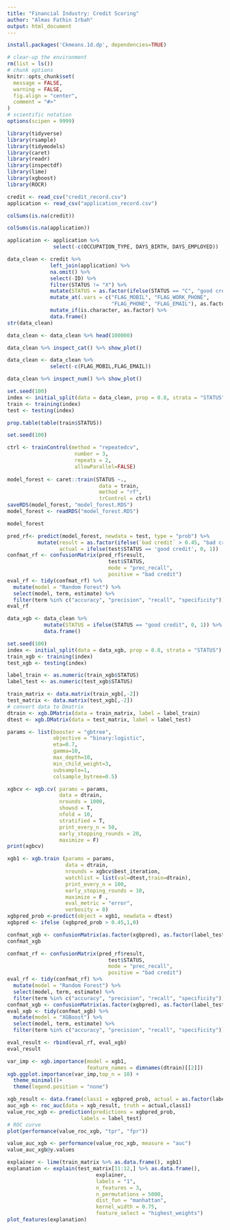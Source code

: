 ---
title: "Financial Industry: Credit Scoring"
author: "Almas Fathin Irbah"
output: html_document
---

```{r}
install.packages('Ckmeans.1d.dp', dependencies=TRUE)
```


```{r setup, include=FALSE}
# clear-up the environment
rm(list = ls())
# chunk options
knitr::opts_chunk$set(
  message = FALSE,
  warning = FALSE,
  fig.align = "center",
  comment = "#>"
)
# scientific notation
options(scipen = 9999)
```

```{r}
library(tidyverse)
library(rsample)
library(tidymodels)
library(caret)
library(readr)
library(inspectdf)
library(lime)
library(xgboost)
library(ROCR)
```
```{r}
credit <- read_csv("credit_record.csv")
application <- read_csv("application_record.csv")
```
```{r}
colSums(is.na(credit))
```
```{r}
colSums(is.na(application))
```
```{r}
application <- application %>% 
               select(-c(OCCUPATION_TYPE, DAYS_BIRTH, DAYS_EMPLOYED))
```
```{r}
data_clean <- credit %>% 
              left_join(application) %>% 
              na.omit() %>% 
              select(-ID) %>% 
              filter(STATUS != "X") %>% 
              mutate(STATUS = as.factor(ifelse(STATUS == "C", "good credit", "bad credit"))) %>% 
              mutate_at(.vars = c("FLAG_MOBIL", "FLAG_WORK_PHONE",
                                  "FLAG_PHONE", "FLAG_EMAIL"), as.factor) %>% 
              mutate_if(is.character, as.factor) %>% 
              data.frame()
str(data_clean)
```
```{r, echo=FALSE}
data_clean <- data_clean %>% head(100000)
```
```{r}
data_clean %>% inspect_cat() %>% show_plot()
```
```{r}
data_clean <- data_clean %>% 
              select(-c(FLAG_MOBIL,FLAG_EMAIL))
```
```{r}
data_clean %>% inspect_num() %>% show_plot()
```
```{r}
set.seed(100)
index <- initial_split(data = data_clean, prop = 0.8, strata = "STATUS")
train <- training(index)
test <- testing(index)
```
```{r}
prop.table(table(train$STATUS))
```
```{r}
set.seed(100)

ctrl <- trainControl(method = "repeatedcv",
                      number = 3, 
                      repeats = 2,
                      allowParallel=FALSE)
 
model_forest <- caret::train(STATUS ~.,
                              data = train, 
                              method = "rf", 
                              trControl = ctrl)
saveRDS(model_forest, "model_forest.RDS")
model_forest <- readRDS("model_forest.RDS")
```
```{r}
model_forest
```
```{r}
pred_rf<- predict(model_forest, newdata = test, type = "prob") %>% 
          mutate(result = as.factor(ifelse(`bad credit` > 0.45, "bad credit", "good credit")),
                 actual = ifelse(test$STATUS == 'good credit', 0, 1))
confmat_rf <- confusionMatrix(pred_rf$result, 
                                 test$STATUS,
                                 mode = "prec_recall",
                                 positive = "bad credit")
eval_rf <- tidy(confmat_rf) %>% 
  mutate(model = "Random Forest") %>% 
  select(model, term, estimate) %>% 
  filter(term %in% c("accuracy", "precision", "recall", "specificity"))
eval_rf
```
```{r}
data_xgb <- data_clean %>% 
            mutate(STATUS = ifelse(STATUS == "good credit", 0, 1)) %>% 
            data.frame()
```
```{r}
set.seed(100)
index <- initial_split(data = data_xgb, prop = 0.8, strata = "STATUS")
train_xgb <- training(index)
test_xgb <- testing(index)
```
```{r}
label_train <- as.numeric(train_xgb$STATUS)
label_test <- as.numeric(test_xgb$STATUS)
```
```{r}
train_matrix <- data.matrix(train_xgb[,-2])
test_matrix <- data.matrix(test_xgb[,-2])
# convert data to Dmatrix
dtrain <- xgb.DMatrix(data = train_matrix, label = label_train)
dtest <- xgb.DMatrix(data = test_matrix, label = label_test)
```
```{r}
params <- list(booster = "gbtree",
               objective = "binary:logistic",
               eta=0.7, 
               gamma=10, 
               max_depth=10, 
               min_child_weight=3, 
               subsample=1, 
               colsample_bytree=0.5)
```
```{r}
xgbcv <- xgb.cv( params = params, 
                 data = dtrain,
                 nrounds = 1000, 
                 showsd = T, 
                 nfold = 10,
                 stratified = T, 
                 print_every_n = 50, 
                 early_stopping_rounds = 20, 
                 maximize = F)
print(xgbcv)
```
```{r}
xgb1 <- xgb.train (params = params, 
                   data = dtrain, 
                   nrounds = xgbcv$best_iteration, 
                   watchlist = list(val=dtest,train=dtrain),
                   print_every_n = 100, 
                   early_stoping_rounds = 10, 
                   maximize = F , 
                   eval_metric = "error",
                   verbosity = 0)
xgbpred_prob <-predict(object = xgb1, newdata = dtest)
xgbpred <- ifelse (xgbpred_prob > 0.45,1,0)
```
```{r}
confmat_xgb <- confusionMatrix(as.factor(xgbpred), as.factor(label_test), positive = "1")
confmat_xgb
```
```{r}
confmat_rf <- confusionMatrix(pred_rf$result, 
                                 test$STATUS,
                                 mode = "prec_recall",
                                 positive = "bad credit")
eval_rf <- tidy(confmat_rf) %>% 
  mutate(model = "Random Forest") %>% 
  select(model, term, estimate) %>% 
  filter(term %in% c("accuracy", "precision", "recall", "specificity"))
confmat_xgb <- confusionMatrix(as.factor(xgbpred), as.factor(label_test), positive = "1")
eval_xgb <- tidy(confmat_xgb) %>% 
  mutate(model = "XGBoost") %>% 
  select(model, term, estimate) %>% 
  filter(term %in% c("accuracy", "precision", "recall", "specificity"))
```
```{r}
eval_result <- rbind(eval_rf, eval_xgb)
eval_result
```
```{r}
var_imp <- xgb.importance(model = xgb1,
                          feature_names = dimnames(dtrain)[[2]])
xgb.ggplot.importance(var_imp,top_n = 10) + 
  theme_minimal()+
  theme(legend.position = "none")
```
```{r}
xgb_result <- data.frame(class1 = xgbpred_prob, actual = as.factor(label_test))
auc_xgb <- roc_auc(data = xgb_result, truth = actual,class1) 
value_roc_xgb <- prediction(predictions = xgbpred_prob,
                        labels = label_test)
# ROC curve
plot(performance(value_roc_xgb, "tpr", "fpr"))
```
```{r}
value_auc_xgb <- performance(value_roc_xgb, measure = "auc")
value_auc_xgb@y.values
```
```{r}
explainer <- lime(train_matrix %>% as.data.frame(), xgb1)
explanation <- explain(test_matrix[11:12,] %>% as.data.frame(),
                             explainer, 
                             labels = "1",
                             n_features = 3,
                             n_permutations = 5000,
                             dist_fun = "manhattan",
                             kernel_width = 0.75,
                             feature_select = "highest_weights")
plot_features(explanation)
```

